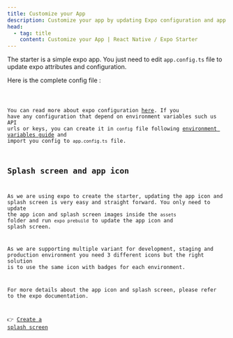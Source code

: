 ```yaml
---
title: Customize your App
description: Customize your app by updating Expo configuration and app icon and splash screen.
head:
  - tag: title
    content: Customize your App | React Native / Expo Starter
---
```




The starter is a simple expo app. You just need to edit `app.config.ts` file to update expo attributes and configuration.

Here is the complete config file :

<Code file='app.config.ts' />

You can read more about expo configuration [here](https://docs.expo.io/workflow/configuration/).
If you have any configuration that depend on environment variables such us API urls or keys, you can create it in `config` file following [environment variables guide](./environment-vars-config) and import you config to `app.config.ts` file.

## Splash screen and app icon

As we are using expo to create the starter, updating the app icon and splash screen is very easy and straight forward. You only need to update the app icon and splash screen images inside the `assets` folder and run `expo prebuild` to update the app icon and splash screen.

As we are supporting multiple variant for development, staging and production environment you need 3 different icons but the right solution is to use the same icon with badges for each environment.

For more details about the app icon and splash screen, please refer to the expo documentation.

👉 [Create a splash screen](https://docs.expo.dev/guides/splash-screens/)
